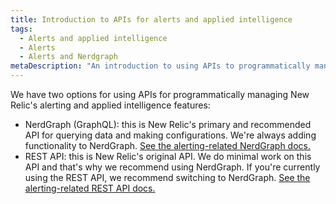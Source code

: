 ```yaml
---
title: Introduction to APIs for alerts and applied intelligence
tags:
  - Alerts and applied intelligence
  - Alerts
  - Alerts and Nerdgraph
metaDescription: "An introduction to using APIs to programmatically manage New Relic's alerting and applied intelligence features."
---
```


We have two options for using APIs for programmatically managing New Relic's alerting and applied intelligence features: 

* NerdGraph (GraphQL): this is New Relic's primary and recommended API for querying data and making configurations. We're always adding functionality to NerdGraph. [See the alerting-related NerdGraph docs.](/docs/alerts-applied-intelligence/new-relic-alerts/advanced-alerts/alerts-nerdgraph/nerdgraph-api-examples)
* REST API: this is New Relic's original API. We do minimal work on this API and that's why we recommend using NerdGraph. If you're currently using the REST API, we recommend switching to NerdGraph. [See the alerting-related REST API docs.](/docs/alerts-applied-intelligence/new-relic-alerts/advanced-alerts/rest-api-alerts/rest-api-calls-alerts) 
